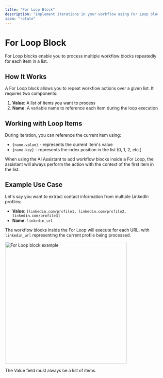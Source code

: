 ```yaml
---
title: "For Loop Block"
description: "Implement iterations in your workflow using For Loop blocks"
icon: "rotate"
---
```


# For Loop Block

For Loop blocks enable you to process multiple workflow blocks repeatedly for each item in a list.

## How It Works

A For Loop block allows you to repeat workflow actions over a given list. It requires two components:

1. **Value**: A list of items you want to process
2. **Name**: A variable name to reference each item during the loop execution

## Working with Loop Items

During iteration, you can reference the current item using:

- `{name.value}` - represents the current item's value
- `{name.key}` - represents the index position in the list (0, 1, 2, etc.)

<Note>
  When using the AI Assistant to add workflow blocks inside a For Loop, the
  assistant will always perform the action with the context of the first item in
  the list.
</Note>

## Example Use Case

Let's say you want to extract contact information from multiple LinkedIn profiles:

- **Value**: `[linkedin.com/profile1, linkedin.com/profile2, linkedin.com/profile3]`
- **Name**: `linkedin_url`

The workflow blocks inside the For Loop will execute for each URL, with `linkedin_url` representing the current profile being processed.

<Frame>
  <img
    src="/images/for_loop_linkedin.png"
    width="400"
    alt="For Loop block example"
  />
</Frame>

<Note>The Value field must always be a list of items.</Note>
